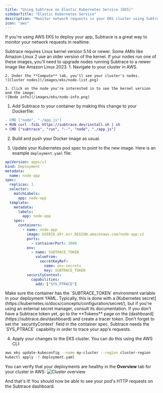 ```yaml
---
title: "Using Subtrace on Elastic Kubernetes Service (EKS)"
sidebarTitle: "Elastic Kubernetes Service"
description: "Monitor network requests in your EKS cluster using Subtrace."
icon: "aws"
---
```


If you're using AWS EKS to deploy your app, Subtrace is a great way to monitor your network requests in realtime.

<Note>
  Subtrace requires Linux kernel version 5.14 or newer. Some AMIs like Amazon Linux 2 use an older version of the
  kernel. If your nodes run one of these images, you'll need to upgrade nodes running Subtrace to a newer image like
  Amazon Linux 2023.
  <Accordion title="How do I check what image/kernel version I'm using?">
    1. Navigate to your cluster in AWS.
    
    2. Under the **Compute** tab, you'll see your cluster's nodes.
    ![Cluster nodes](/images/eks/node-list.png)

    3. Click on the node you're interested in to see the kernel version and the image:
    ![Node info](/images/eks/node-info.png)

  </Accordion>
</Note>

1. Add Subtrace to your container by making this change to your Dockerfile:

```diff
- CMD ["node", "./app.js"]
+ RUN curl -fsSL https://subtrace.dev/install.sh | sh
+ CMD ["subtrace", "run", "--", "node", "./app.js"]
```

2. Build and push your Docker image as usual.

3. Update your Kubernetes pod spec to point to the new image. Here is an example `deployment.yaml` file:

```yaml
apiVersion: apps/v1
kind: Deployment
metadata:
  name: node-app
spec:
  replicas: 1
  selector:
    matchLabels:
      app: node-app
  template:
    metadata:
      labels:
        app: node-app
    spec:
      containers:
        - name: node-app
          image: USERID.dkr.ecr.REGION.amazonaws.com/node-app:v2
          ports:
            - containerPort: 3000
          env:
            - name: SUBTRACE_TOKEN
              valueFrom:
                secretKeyRef:
                  name: env-secrets
                  key: SUBTRACE_TOKEN
          securityContext:
            capabilities:
              add: ["SYS_PTRACE"]
```

<Tip>
  Make sure the container has the `SUBTRACE_TOKEN` environment variable in your deployment YAML. Typically, this is done
  with a [Kubernetes secret](https://kubernetes.io/docs/concepts/configuration/secret/), but if you're using an external
  secret manager, consult its documentation. If you don't have a Subtrace token yet, go to the **Tokens** page on the
  [dashboard](https://subtrace.dev/dashboard) and create a tracer token.
</Tip>

<Tip>
  Don't forget to set the `securityContext` field in the container spec. Subtrace needs the `SYS_PTRACE` capability in
  order to trace your app's requests.
</Tip>

4. Apply your changes to the EKS cluster. You can do this using the AWS CLI:

```bash
aws eks update-kubeconfig --name my-cluster --region cluster-region
kubectl apply -f deployment.yaml
```

You can verify that your deployments are healthy in the **Overview** tab for your cluster in AWS:
![Cluster overview](/images/eks/healthy-deployments.png)

And that's it! You should now be able to see your pod's HTTP requests on the Subtrace dashboard.
